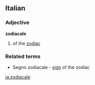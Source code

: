 ==Italian==
===Adjective===
'''zodiacale'''
# of the [[zodiac]]
===Related terms===
* Segno zodiacale - [[sign]] of the zodiac

[[ja:zodiacale]]